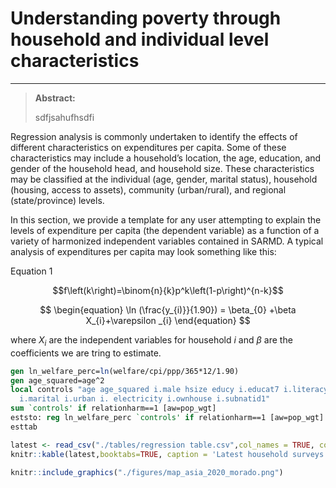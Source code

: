 # Understanding poverty through household and individual level characteristics
***
> **Abstract:** 
>
> sdfjsahufhsdfi

Regression analysis is commonly undertaken to identify the effects of different characteristics on expenditures per capita. Some of these characteristics may include a household's location, the age, education, and gender of the household head, and household size. These characteristics may be classified at the individual (age, gender, marital status), household (housing, access to assets), community (urban/rural), and regional (state/province) levels. 

In this section, we provide a template for any user attempting to explain the levels of expenditure per capita (the dependent variable) as a function of a variety of harmonized independent variables contained in SARMD. A typical analysis of expenditures per capita may look something like this:

Equation 1

$$f\left(k\right)=\binom{n}{k}p^k\left(1-p\right)^{n-k}$$

$$
\begin{equation} 
  \ln (\frac{y_{i)}}{1.90}) = \beta_{0} +\beta X_{i}+\varepsilon _{i}
\end{equation} 
$$

where $X_{i}$ are the independent variables for household $i$ and $\beta$ are the coefficients we are tring to estimate. 

```stata
gen ln_welfare_perc=ln(welfare/cpi/ppp/365*12/1.90)
gen age_squared=age^2
local controls "age age_squared i.male hsize educy i.educat7 i.literacy \\
  i.marital i.urban i. electricity i.ownhouse i.subnatid1"
sum `controls' if relationharm==1 [aw=pop_wgt]
eststo: reg ln_welfare_perc `controls' if relationharm==1 [aw=pop_wgt]
esttab
```

```{r shcregtable, echo=FALSE, warning=FALSE, eval=TRUE, error=FALSE, results='markup', tidy=TRUE, cache=FALSE}
latest <- read_csv("./tables/regression table.csv",col_names = TRUE, col_types = cols())
knitr::kable(latest,booktabs=TRUE, caption = 'Latest household surveys available in SARMD')
```





```{r worldpop, out.width='100%', fig.asp=1, echo=FALSE, warning=FALSE, eval=FALSE, error=FALSE, results='markup', tidy=TRUE, cache=FALSE, fig.cap='South Asia Population Estimates from [WorldPop](https://www.worldpop.org/)', fig.align='center'}
knitr::include_graphics("./figures/map_asia_2020_morado.png")
```

